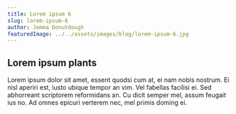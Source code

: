```yaml
---
title: Lorem ipsum 6
slug: lorem-ipsum-6
author: Jemma Donutdough
featuredImage: ../../assets/images/blog/lorem-ipsum-6.jpg
---
```


## Lorem ipsum plants

Lorem ipsum dolor sit amet, essent quodsi cum at, ei nam nobis nostrum. Ei nisl aperiri est, iusto ubique tempor an vim. Vel fabellas facilisi ei. Sed abhorreant scriptorem reformidans an. Cu dicit semper mel, assum feugait ius no. Ad omnes epicuri verterem nec, mel primis doming ei. 